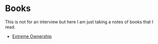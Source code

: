 # Books

This is not for an interview but here I am just taking a notes of books that I read.

- <a href="/leadership/extreme-ownership">Extreme Ownership</a>

